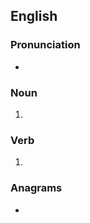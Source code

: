 ==English==

===Pronunciation===
* {{IPA|en|/fɹeɪts/}}

===Noun===
{{head|en|noun form}}

# {{plural of|en|freight}}

===Verb===
{{head|en|verb form}}

# {{en-third-person singular of|freight}}

===Anagrams===
* {{anagrams|en|a=efghirst|fighters|refights}}